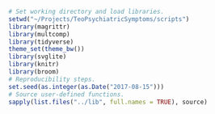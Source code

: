 ```r
# Set working directory and load libraries.
setwd("~/Projects/TeoPsychiatricSymptoms/scripts")
library(magrittr)
library(multcomp)
library(tidyverse)
theme_set(theme_bw())
library(svglite)
library(knitr)
library(broom)
# Reproducibility steps.
set.seed(as.integer(as.Date("2017-08-15")))
# Source user-defined functions.
sapply(list.files("../lib", full.names = TRUE), source)
```
